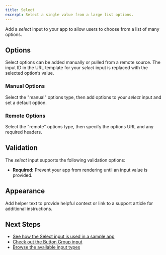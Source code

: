 ```yaml
---
title: Select
excerpt: Select a single value from a large list options.
---
```


Add a _select_ input to your app to allow users to choose from a list of many options.

## Options

Select options can be added manually or pulled from a remote source.
The input ID in the URL template for your _select_ input is replaced with the selected option’s value.

### Manual Options

Select the "manual" options type, then add options to your _select_ input and set a default option. 


### Remote Options

Select the "remote" options type, then specify the options URL and any required headers.

## Validation

The _select_ input supports the following validation options:

- **Required:** Prevent your app from rendering until an input value is provided.

## Appearance

Add helper text to provide helpful context or link to a support article for additional instructions.

## Next Steps

- [See how the Select input is used in a sample app](/docs/get-started/sample-apps/whole-foods-menu)
- [Check out the Button Group input](/docs/inputs/button-group)
- [Browse the available input types](/docs/inputs)

